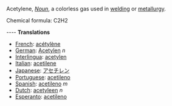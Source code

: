 Acetylene, ''[[Noun]]'', a colorless gas used in [[welding]] or [[metallurgy]]. 

Chemical formula: C2H2

---- 
'''Translations''' 
* [[French]]: [[acétylène]] 
* [[German]]: [[Acetylen]] ''n''
* [[Interlingua]]: [[acetylen]] 
* [[Italian]]: [[acetilene]] 
* [[Japanese]]: [[アセチレン]]
* [[Portuguese]]: [[acetileno]] 
* [[Spanish]]: [[acetileno]] ''m''
* [[Dutch]]: [[acetyleen]] ''n''
* [[Esperanto]]: [[acetileno]]